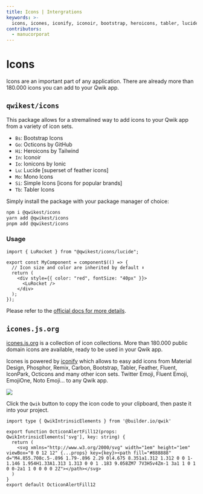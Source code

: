 ```yaml
---
title: Icons | Intergrations
keywords: >-
  icons, icones, iconify, iconoir, bootstrap, heroicons, tabler, lucide, mono, simple, octicons, ionicons
contributors:
  - manucorporat
---
```



# Icons

Icons are an important part of any application. There are already more than 180.000 icons you can add to your Qwik app.

## `qwikest/icons`

This package allows for a stremalined way to add icons to your Qwik app from a variety of icon sets.

- `Bs`: Bootstrap Icons
- `Go`: Octicons by GitHub
- `Hi`: Heroicons by Tailwind
- `In`: Iconoir
- `Io`: Ionicons by Ionic
- `Lu`: Lucide [superset of feather icons]
- `Mo`: Mono Icons
- `Si`: Simple Icons [icons for popular brands]
- `Tb`: Tabler Icons

Simply install the package with your package manager of choice:

```bash
npm i @qwikest/icons
yarn add @qwikest/icons
pnpm add @qwikest/icons
```

### Usage

```tsx
import { LuRocket } from "@qwikest/icons/lucide";

export const MyComponent = component$(() => {
  // Icon size and color are inherited by default ⬇️
  return (
    <div style={{ color: "red", fontSize: "40px" }}>
      <LuRocket />
    </div>
  );
});
```

Please refer to the [official docs for more details](https://github.com/qwikest/icons).


## `icones.js.org`

[icones.js.org](https://icones.js.org/) is a collection of icon collections. More than 180.000 public domain icons are available, ready to be used in your Qwik app.

Icones is powered by [iconify](https://iconify.design/) which allows to easy add icons from Material Design, Phosphor, Remix, Carbon, Bootstrap, Tabler, Feather, Fluent, IconPark, Octicons and many other icon sets. Twitter Emoji, Fluent Emoji, EmojiOne, Noto Emoji... to any Qwik app.

<img src={image}/>

Click the `Qwik` button to copy the icon code to your clipboard, then paste it into your project.

```tsx
import type { QwikIntrinsicElements } from '@builder.io/qwik'

export function OcticonAlertFill12(props: QwikIntrinsicElements['svg'], key: string) {
  return (
    <svg xmlns="http://www.w3.org/2000/svg" width="1em" height="1em" viewBox="0 0 12 12" {...props} key={key}><path fill="#888888" d="M4.855.708c.5-.896 1.79-.896 2.29 0l4.675 8.351a1.312 1.312 0 0 1-1.146 1.954H1.33A1.313 1.313 0 0 1 .183 9.058ZM7 7V3H5v4Zm-1 3a1 1 0 1 0 0-2a1 1 0 0 0 0 2Z"></path></svg>
  )
}
export default OcticonAlertFill12
```

